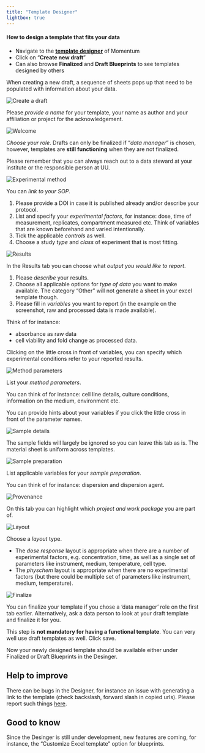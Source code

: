 ```yaml
---
title: "Template Designer"
lightbox: true
---
```


#### How to design a template that fits your data

-   Navigate to the [**template designer**](https://enanomapper.adma.ai/templates) of Momentum
-   Click on "**Create new draft**"
-   Can also browse **Finalized** and **Draft Blueprints** to see templates designed by others

When creating a new draft, a sequence of sheets pops up that need to be populated with information about your data.


![](/images/createnewdraft.png "Create a draft")

Please *provide a name* for your template, your name as author and your affiliation or project for the acknowledgement.


![](/images/1welcome.png "Welcome")

*Choose your role*. Drafts can only be finalized if "*data manager*" is chosen, however, templates are **still functioning** when they are not finalized. 

Please remember that you can always reach out to a data steward at your institute or the responsible person at UU.


![](/images/2method_v2.png "Experimental method")

You can *link to your SOP*. 

1.  Please provide a DOI in case it is published already and/or describe your protocol.
2.  List and specify your *experimental factors*, for instance: dose, time of measurement, replicates, compartment measured etc. Think of variables that are known beforehand and varied intentionally. 
3.  Tick the applicable *controls* as well.
4.  Choose a study *type* and *class* of experiment that is most fitting. 


![](/images/3results_v2.png "Results")

In the Results tab you can choose what *output you would like to report*. 

1.  Please *describe* your results.
2.  Choose all applicable options for *type of data* you want to make available. The category "Other" will not generate a sheet in your excel template though.
3.  Please fill in *variables* you want to report (in the example on the screenshot, raw and processed data is made available). 

Think of for instance: 

-   absorbance as raw data
-   cell viability and fold change as processed data. 

Clicking on the little cross in front of variables, you can specify which experimental conditions refer to your reported results.


![](/images/4methodparam_v2.png "Method parameters")

List your *method parameters*. 

You can think of for instance: cell line details, culture conditions, information on the medium, environment etc.

You can provide hints about your variables if you click the little cross in front of the parameter names.


![](/images/4sample.png "Sample details")

The sample fields will largely be ignored so you can leave this tab as is. The material sheet is uniform across templates.


![](/images/5sampleprep.png "Sample preparation")

List applicable variables for your *sample preparation*.

You can think of for instance: dispersion and dispersion agent.


![](/images/6proven.png "Provenance")

On this tab you can highlight which *project and work package* you are part of.


![](/images/7layout.png "Layout")

Choose a *layout* type.

-   The *dose response* layout is appropriate when there are a number of experimental factors, e.g. concentration, time, as well as a single set of parameters like instrument, medium, temperature, cell type.
-   The *physchem* layout is appropriate when there are no experimental factors (but there could be multiple set of parameters like instrument, medium, temperature).


![](/images/finalize.png "Finalize")

You can finalize your template if you chose a 'data manager' role on the first tab earlier. Alternatively, ask a data person to look at your draft template and finalize it for you. 

This step is **not mandatory for having a functional template**. You can very well use draft templates as well. Click save.

Now your newly designed template should be available either under Finalized or Draft Blueprints in the Desinger.



::: {.callout-important icon="false" appearence="simple"}
## Help to improve
There can be bugs in the Designer, for instance an issue with generating a link to the template (check backslash, forward slash in copied urls). 
Please report such things [here](https://github.com/ideaconsult/templateforge/issues).
:::

::: {.callout-tip icon="false" appearence="simple" collapse="true"}
## Good to know
Since the Desinger is still under development, new features are coming, for instance, the "Customize Excel template" option for blueprints. 
:::


